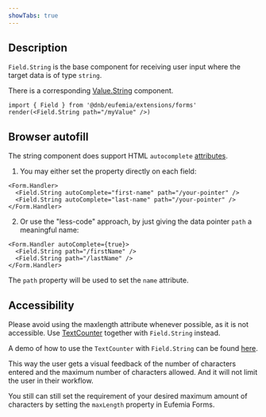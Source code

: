 ```yaml
---
showTabs: true
---
```


## Description

`Field.String` is the base component for receiving user input where the target data is of type `string`.

There is a corresponding [Value.String](/uilib/extensions/forms/Value/String) component.

```tsx
import { Field } from '@dnb/eufemia/extensions/forms'
render(<Field.String path="/myValue" />)
```

## Browser autofill

The string component does support HTML `autocomplete` [attributes](https://developer.mozilla.org/en-US/docs/Web/HTML/Attributes/autocomplete).

1. You may either set the property directly on each field:

```tsx
<Form.Handler>
  <Field.String autoComplete="first-name" path="/your-pointer" />
  <Field.String autoComplete="last-name" path="/your-pointer" />
</Form.Handler>
```

2. Or use the "less-code" approach, by just giving the data pointer `path` a meaningful name:

```tsx
<Form.Handler autoComplete={true}>
  <Field.String path="/firstName" />
  <Field.String path="/lastName" />
</Form.Handler>
```

The `path` property will be used to set the `name` attribute.

## Accessibility

Please avoid using the maxlength attribute whenever possible, as it is not accessible. Use [TextCounter](/uilib/components/fragments/text-counter/) together with `Field.String` instead.

A demo of how to use the `TextCounter` with `Field.String` can be found [here](/uilib/extensions/forms/base-fields/String/#validation---maximum-length-with-textcounter).

This way the user gets a visual feedback of the number of characters entered and the maximum number of characters allowed. And it will not limit the user in their workflow.

You still can still set the requirement of your desired maximum amount of characters by setting the `maxLength` property in Eufemia Forms.
